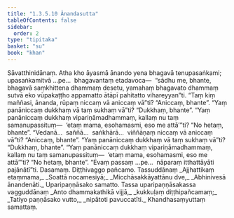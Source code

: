 ```yaml
---
title: "1.3.5.10 Ānandasutta"
tableOfContents: false
sidebar:
  order: 2
type: "tipitaka"
basket: "su"
book: "khan"
---
```



<DynamicBreadcrumb />

<Division number="159" book="khan" bookNo="13" page="153">

<Paragraph number="811" book="khan">
Sāvatthinidānaṃ. Atha kho āyasmā ānando yena bhagavā tenupasaṅkami; upasaṅkamitvā …pe…  bhagavantaṃ etadavoca—  “sādhu me, bhante, bhagavā saṃkhittena dhammaṃ desetu, yamahaṃ bhagavato dhammaṃ sutvā eko vūpakaṭṭho appamatto ātāpī pahitatto vihareyyan”ti.
</Paragraph>

<Paragraph number="812" book="khan">
“Taṃ kiṃ maññasi, ānanda, rūpaṃ niccaṃ vā aniccaṃ vā”ti? “Aniccaṃ, bhante”. “Yaṃ panāniccaṃ dukkhaṃ vā taṃ sukhaṃ vā”ti? “Dukkhaṃ, bhante”. “Yaṃ panāniccaṃ dukkhaṃ vipariṇāmadhammaṃ, kallaṃ nu taṃ samanupassituṃ—  ‘etaṃ mama, esohamasmi, eso me attā’”ti? “No hetaṃ, bhante”. “Vedanā…  saññā…  saṅkhārā…  viññāṇaṃ niccaṃ vā aniccaṃ vā”ti? “Aniccaṃ, bhante”. “Yaṃ panāniccaṃ dukkhaṃ vā taṃ sukhaṃ vā”ti? “Dukkhaṃ, bhante”. “Yaṃ panāniccaṃ dukkhaṃ vipariṇāmadhammaṃ, kallaṃ nu taṃ samanupassituṃ—  ‘etaṃ mama, esohamasmi, eso me attā’”ti? “No hetaṃ, bhante”. “Evaṃ passaṃ …pe…  nāparaṃ itthattāyāti pajānātī”ti.

</Paragraph>
</Division>

<Paragraph number="813" type="center" book="khan">
Dasamaṃ.



</Paragraph>

<Paragraph number="814" type="center" book="khan">
Diṭṭhivaggo pañcamo.



</Paragraph>

<Paragraph number="815" type="center" book="khan">
Tassuddānaṃ


</Paragraph>

<Paragraph number="816" type="verses" book="khan">
_Ajjhattikaṃ etaṃmama,_  
_Soattā nocamesiyā;_  
_Micchāsakkāyattānu dve,_  
_Abhinivesā ānandenāti._  


</Paragraph>

<Paragraph number="817" type="center" book="khan">
Uparipaṇṇāsako samatto.



</Paragraph>

<Paragraph number="818" type="center" book="khan">
Tassa uparipaṇṇāsakassa vagguddānaṃ


</Paragraph>

<Paragraph number="819" type="verses" book="khan">
_Anto dhammakathikā vijjā,_  
_kukkuḷaṃ diṭṭhipañcamaṃ;_  
_Tatiyo paṇṇāsako vutto,_  
_nipātoti pavuccatīti._  


</Paragraph>

<Paragraph number="820" type="center" book="khan">
Khandhasaṃyuttaṃ samattaṃ.
</Paragraph>